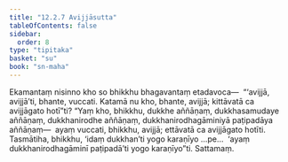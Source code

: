 ```yaml
---
title: "12.2.7 Avijjāsutta"
tableOfContents: false
sidebar:
  order: 8
type: "tipitaka"
basket: "su"
book: "sn-maha"
---
```



<DynamicBreadcrumb />

<Division number="1087" book="sn-maha">

<Paragraph number="2249" book="sn-maha">
Ekamantaṃ nisinno kho so bhikkhu bhagavantaṃ etadavoca—  “‘avijjā, avijjā’ti, bhante, vuccati. Katamā nu kho, bhante, avijjā; kittāvatā ca avijjāgato hotī”ti? “Yaṃ kho, bhikkhu, dukkhe aññāṇaṃ, dukkhasamudaye aññāṇaṃ, dukkhanirodhe aññāṇaṃ, dukkhanirodhagāminiyā paṭipadāya aññāṇaṃ—  ayaṃ vuccati, bhikkhu, avijjā; ettāvatā ca avijjāgato hotīti.
</Paragraph>

<Paragraph number="2250" book="sn-maha">
Tasmātiha, bhikkhu, ‘idaṃ dukkhan’ti yogo karaṇīyo …pe…  ‘ayaṃ dukkhanirodhagāminī paṭipadā’ti yogo karaṇīyo”ti.

</Paragraph>
</Division>

<Paragraph number="2251" type="center" book="sn-maha">
Sattamaṃ.
</Paragraph>